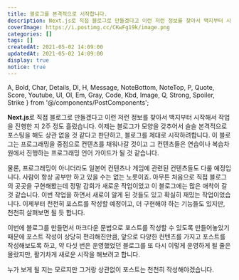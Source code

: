 ```yaml
---
title: 블로그를 본격적으로 시작합니다.
description: Next.js로 직접 블로그로 만들겠다고 이런 저런 정보를 찾아서 백지부터 시작해서 작업을 진행한 지 2주 정도 흘렀습니다. 이제는 블로그가 모양을 갖추어서 슬슬 본격적으로 포스팅을 해도 상관 없을 것 같다고 판단하고, 블로그를 제대로 시작하려합니다. 이 블로그는 프로그래밍을 중점으로 컨텐츠를 채워나갈 것이고 그 컨텐츠들은 연습이나 복습차원에서 진행하는 프로그래밍 언어 가이드가 될 것 같습니다.
coverImage: https://i.postimg.cc/CKwFg19k/image.png
categories: []
tags: []
createdAt: 2021-05-02 14:09:00
updatedAt: 2021-05-02 14:09:00
display: true
notice: true
---
```


  A, Bold, Char, Details, Dl, H, Message, NoteBottom, NoteTop, P,
  Quote, Score, Youtube, Ul, Ol, Em, Gray, Code, Kbd, Image,
  Q, Strong, Spoiler, Strike
} from '@/components/PostComponents';

**Next.js**로 직접 블로그로 만들겠다고 이런 저런 정보를 찾아서 백지부터 시작해서 작업을 진행한 지 2주 정도 흘렀습니다. 이제는 블로그가 모양을 갖추어서 슬슬 본격적으로 포스팅을 해도 상관 없을 것 같다고 판단하고, 블로그를 제대로 시작하려합니다. 이 블로그는 프로그래밍을 중점으로 컨텐츠를 채워나갈 것이고 그 컨텐츠들은 연습이나 복습차원에서 진행하는 프로그래밍 언어 가이드가 될 것 같습니다.

물론, 프로그래밍이 아니더라도 일본어 컨텐츠나 게임에 관련된 컨텐츠들도 다룰 예정입니다. 사람이 항상 공부만 하고 있을 수는 없는 노릇이죠. 아무튼 처음으로 직접 블로그의 곳곳을 구현해봤는데 정말 감회가 새로운 작업이었고 이 블로그에는 많은 애착이 갈 것 같습니다. 이번 작업을 하면서 새로이 알게 된 것들도 있고 확실히 재밌는 작업이었습니다. 이제부터 천천히 포스트를 작성할 예정이고, 더 구현해야 하는 기능들도 있지만, 천천히 살펴보면 될 듯 합니다.

이번에 블로그를 만들면서 마크다운 문법으로 포스트를 작성할 수 있도록 만들어놓았기 때문에 포스트 작성이 상당히 편리해진만큼, 앞으로 다양한 컨텐츠를 가지고 포스트를 작성해보도록 하고, 약 다섯 번은 운영했었던 블로그를 또 다시 이렇게 운영하게 될 줄은 몰랐지만, 활기차게 새로운 시작을 해보려고 합니다.

누가 보게 될 지는 모르지만 그거랑 상관없이 포스트는 천천히 작성해야겠습니다.